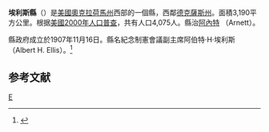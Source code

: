 {{noteTA
|T=zh-hans:埃利斯县 (俄克拉何马州);zh-hk:埃利斯縣 (奧克拉荷馬州);zh-tw:埃利斯郡 (奧克拉荷馬州);
}}

{{Otheruses|埃利斯縣|subject=美國奧克拉荷馬州的一個縣|other=同名的縣}}
{{Infobox U.S. County
| county = 埃利斯縣
| state = 俄克拉何馬州
| en county = Ellis County
| en state = Oklahoma
| seal =               <!--image of county seal -->
| founded year =       <!-- if you include a reference, the year's wikilink won't work so add the [[|]] to the year -->
| founded date =       <!-- optional, syntax is: February 1 -->
| seat wl = Arnett           <!-- county seat; the WikiLink is created for you: "City" results in "[[City,_State|City]]" -->
| largest city wl =    <!-- largest city; the WikiLink is created for you: "City" results in "[[City,_State|City]]" -->
| area_total_sq_mi = 1232
| area_total_km2 = 3190
| area_land_sq_mi = 1229
| area_land_km2 = 3183
| area_water_sq_mi = 3
| area_water_km2 = 7
| area percentage =0.22% 
| census yr = 2000
| pop = 4075
| density_sq_mi = 2
| density_km2 = 1
| time zone = Central
| UTC offset =   -6   <!-- example: time zone = Central; UTC offset = -6; DST offset = -5  -->
| DST offset = -5
| district = 3rd
| footnotes = 
| web =
| named for =
}}
'''埃利斯縣'''（{{lang-en|Ellis County}}）是[[美國|美國]][[奧克拉荷馬州|奧克拉荷馬州]]西部的一個縣，西鄰[[德克薩斯州|德克薩斯州]]。面積3,190平方公里。根据[[美國2000年人口普查|美國2000年人口普查]]，共有人口4,075人。縣治[[阿內特_(奧克拉荷馬州)|阿內特]] （Arnett）。

縣政府成立於1907年11月16日。縣名紀念制憲會議副主席阿伯特·H·埃利斯（Albert H. Ellis）。<ref>{{Cite web |url=http://www.odl.state.ok.us/almanac/2005/counties/ellis.pdf |title=存档副本 |accessdate=2007-03-30 |archive-date=2016-03-03 |archive-url=https://web.archive.org/web/20160303171317/http://www.odl.state.ok.us/almanac/2005/counties/ellis.pdf |dead-url=no }}</ref>

==参考文献==
<div class="references-small">
<references />
</div>

{{Oklahoma}}

[[Category:俄克拉何马州行政区划|E]]